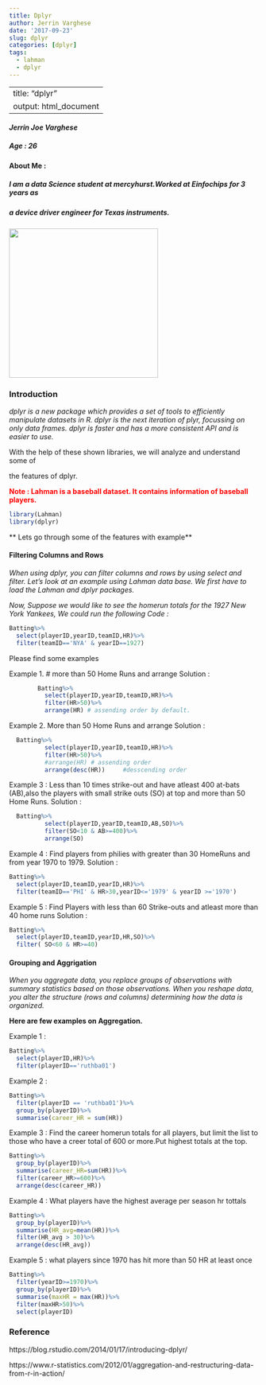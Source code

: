 ```yaml
---
title: Dplyr
author: Jerrin Varghese
date: '2017-09-23'
slug: dplyr
categories: [dplyr]
tags:
  - lahman
  - dplyr
---
```


---
title: "dplyr"
output: html_document
---
#### *Jerrin Joe Varghese*
##### Age : 26



#### **About Me** :
##### I am a data Science student at mercyhurst.Worked at Einfochips for 3 years as
##### a device driver engineer for Texas instruments.

 <img src="images/3.jpg" width="300"/>
 
### Introduction 
_dplyr is a new package which provides a set of tools to efficiently manipulate datasets in R. dplyr is the next iteration of plyr, focussing on only data frames. dplyr is faster and has a more consistent API and is easier to use._

######## With the help of these shown libraries, we will analyze and understand some of 
######## the features of dplyr.

 <span style="color:red">**Note : Lahman is a baseball dataset. It contains information of baseball players.**</span>
 

```r
library(Lahman)
library(dplyr)
```

** Lets go through some of the features with example**

#### Filtering Columns and Rows

_When using dplyr, you can filter columns and rows by using select and filter.
Let's look at an example using Lahman data base.
We first have to load the Lahman and dplyr packages._

_Now, Suppose we would like to see the homerun totals for the 1927 New York Yankees, We could run the following Code :_

```r
Batting%>%
  select(playerID,yearID,teamID,HR)%>%
  filter(teamID=='NYA' & yearID==1927)
```

Please find some examples 

Example 1.  # more than 50 Home Runs and arrange
Solution :

```r

        Batting%>%
          select(playerID,yearID,teamID,HR)%>%
          filter(HR>50)%>%
          arrange(HR) # assending order by default.
```

Example 2.  More than 50 Home Runs and arrange
Solution :

```r
  Batting%>%
          select(playerID,yearID,teamID,HR)%>%
          filter(HR>50)%>%
          #arrange(HR) # assending order
          arrange(desc(HR))     #desscending order 
```

Example 3 : Less than 10 times strike-out and have atleast 400 at-bats (AB),also the
            players with small strike outs (SO) at top and more than 50 Home Runs.
Solution : 

```r
  Batting%>%
          select(playerID,yearID,teamID,AB,SO)%>%
          filter(SO<10 & AB>=400)%>%
          arrange(SO)
```

Example 4 :  Find players from philies with greater than 30 HomeRuns and from year 1970 to 1979.
Solution : 

```r
Batting%>%
  select(playerID,teamID,yearID,HR)%>%
  filter(teamID=='PHI' & HR>30,yearID<='1979' & yearID >='1970')
```

Example 5 : Find Players with less than 60 Strike-outs and atleast more than 40 home runs
Solution :

```r
Batting%>%
  select(playerID,teamID,yearID,HR,SO)%>%
  filter( SO<60 & HR>=40)
```



#### Grouping and Aggrigation 

_When you aggregate data, you replace groups of observations with summary statistics based on those observations. When you reshape data, you alter the structure (rows and columns) determining how the data is organized._

**Here are few examples on Aggregation.**

Example 1 : 
```r
Batting%>%
  select(playerID,HR)%>%
  filter(playerID=='ruthba01')
```

Example 2 : 
```r
Batting%>%
  filter(playerID == 'ruthba01')%>%
  group_by(playerID)%>%
  summarise(career_HR = sum(HR))
```

Example 3 : 
Find the career homerun totals for all players, but limit the list to those
who have a creer total of 600 or more.Put highest totals at the top.
```r
Batting%>%
  group_by(playerID)%>%
  summarise(career_HR=sum(HR))%>%
  filter(career_HR>=600)%>%
  arrange(desc(career_HR))
```


Example 4 : 
What players have the highest average per season hr tottals
```r
Batting%>%
  group_by(playerID)%>%
  summarise(HR_avg=mean(HR))%>%
  filter(HR_avg > 30)%>%
  arrange(desc(HR_avg))

```

Example 5 : 
what players since 1970 has hit more than 50 HR at least once
```r
Batting%>%
  filter(yearID>=1970)%>%
  group_by(playerID)%>%
  summarise(maxHR = max(HR))%>%
  filter(maxHR>50)%>%
  select(playerID)
```


### Reference 
https://blog.rstudio.com/2014/01/17/introducing-dplyr/

https://www.r-statistics.com/2012/01/aggregation-and-restructuring-data-from-r-in-action/